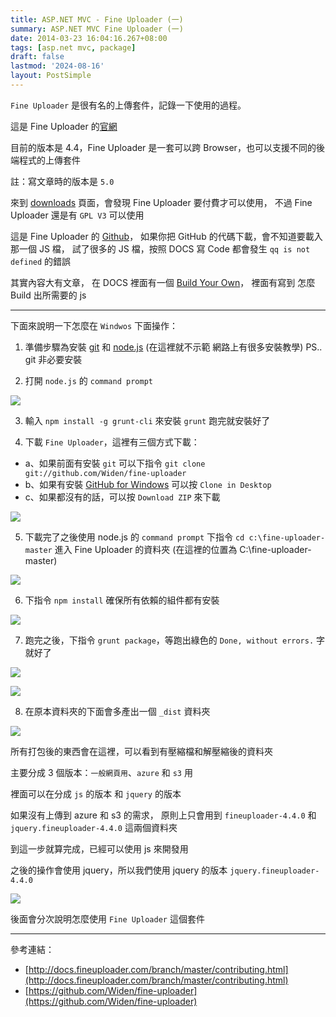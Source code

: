 ```yaml
---
title: ASP.NET MVC - Fine Uploader (一)
summary: ASP.NET MVC Fine Uploader (一)
date: 2014-03-23 16:04:16.267+08:00
tags: [asp.net mvc, package]
draft: false
lastmod: '2024-08-16'
layout: PostSimple
---
```


`Fine Uploader` 是很有名的上傳套件，記錄一下使用的過程。

這是 Fine Uploader 的[官網](http://fineuploader.com/)

目前的版本是 4.4，Fine Uploader 是一套可以跨 Browser，也可以支援不同的後端程式的上傳套件

註：寫文章時的版本是 `5.0`

來到 [downloads](http://fineuploader.com/downloads.html) 頁面，會發現 Fine Uploader 要付費才可以使用，
不過 Fine Uploader 還是有 `GPL V3` 可以使用

這是 Fine Uploader 的 [Github](https://github.com/Widen/fine-uploader)，
如果你把 GitHub 的代碼下載，會不知道要載入那一個 JS 檔，
試了很多的 JS 檔，按照 DOCS 寫 Code 都會發生 `qq is not defined` 的錯誤

其實內容大有文章，
在 DOCS 裡面有一個 [Build Your Own](http://docs.fineuploader.com/branch/master/contributing.html)，
裡面有寫到 怎麼 Build 出所需要的 js

---

下面來說明一下怎麼在 `Windwos` 下面操作：

1. 準備步驟為安裝 [git](http://git-scm.com/downloads) 和 [node.js](http://nodejs.org/) (在這裡就不示範 網路上有很多安裝教學)
   PS.. git 非必要安裝

2. 打開 `node.js` 的 `command prompt`

![](https://image.cashwu.com/2014/fine-uploader-01/01.webp)

3. 輸入 `npm install -g grunt-cli` 來安裝 `grunt` 跑完就安裝好了

4. 下載 `Fine Uploader`，這裡有三個方式下載：

- a、如果前面有安裝 `git` 可以下指令 `git clone git://github.com/Widen/fine-uploader`
- b、如果有安裝 [GitHub for Windows](http://windows.github.com/) 可以按 `Clone in Desktop`
- c、如果都沒有的話，可以按 `Download ZIP` 來下載

![](https://image.cashwu.com/2014/fine-uploader-01/02.webp)

5. 下載完了之後使用 node.js 的 `command prompt` 下指令 `cd c:\fine-uploader-master` 進入 Fine Uploader 的資料夾 (在這裡的位置為 C:\fine-uploader-master)

![](https://image.cashwu.com/2014/fine-uploader-01/03.webp)

6. 下指令 `npm install` 確保所有依賴的組件都有安裝

![](https://image.cashwu.com/2014/fine-uploader-01/04.webp)

7. 跑完之後，下指令 `grunt package`，等跑出綠色的 `Done, without errors.` 字就好了

![](https://image.cashwu.com/2014/fine-uploader-01/05.webp)

![](https://image.cashwu.com/2014/fine-uploader-01/06.webp)

8. 在原本資料夾的下面會多產出一個 `_dist` 資料夾

![](https://image.cashwu.com/2014/fine-uploader-01/07.webp)

所有打包後的東西會在這裡，可以看到有壓縮檔和解壓縮後的資料夾

主要分成 3 個版本：`一般網頁用`、`azure` 和 `s3` 用

裡面可以在分成 `js` 的版本 和 `jquery` 的版本

如果沒有上傳到 azure 和 s3 的需求，
原則上只會用到 `fineuploader-4.4.0` 和 `jquery.fineuploader-4.4.0` 這兩個資料夾

到這一步就算完成，已經可以使用 js 來開發用

之後的操作會使用 jquery，所以我們使用 jquery 的版本 `jquery.fineuploader-4.4.0`

![](https://image.cashwu.com/2014/fine-uploader-01/08.webp)

後面會分次說明怎麼使用 `Fine Uploader` 這個套件

---

參考連結：

- [http://docs.fineuploader.com/branch/master/contributing.html](http://docs.fineuploader.com/branch/master/contributing.html)
- [https://github.com/Widen/fine-uploader](https://github.com/Widen/fine-uploader)
